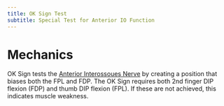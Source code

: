 ```yaml
---
title: OK Sign Test
subtitle: Special Test for Anterior IO Function
---
```


# Mechanics

OK Sign tests the [Anterior Interossoues Nerve]({{< var ref-anterior-interosseous-nerve.path >}}) by creating a position that biases both the FPL and FDP.
The OK Sign requires both 2nd finger DIP flexion (FDP) and thumb DIP flexion (FPL).
If these are not achieved, this indicates muscle weakness.